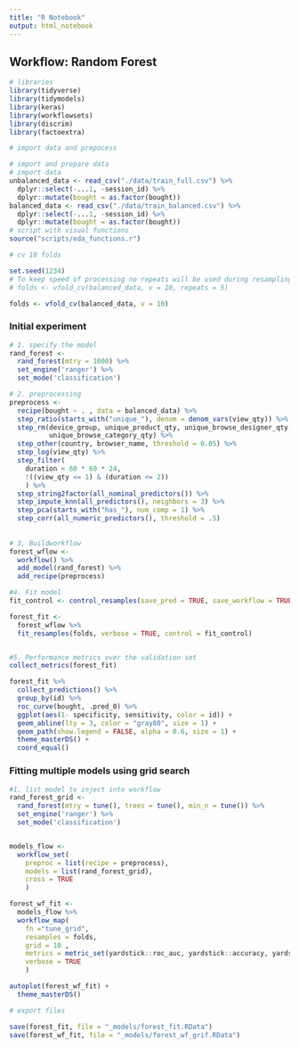```yaml
---
title: "R Notebook"
output: html_notebook
---
```


## Workflow: Random Forest

```r
# libraries
library(tidyverse)
library(tidymodels)
library(keras)
library(workflowsets)
library(discrim)
library(factoextra)

```

```r
# import data and prepocess

# import and prepare data
# import data
unbalanced_data <- read_csv("./data/train_full.csv") %>% 
  dplyr::select(-...1, -session_id) %>% 
  dplyr::mutate(bought = as.factor(bought))
balanced_data <- read_csv("./data/train_balanced.csv") %>% 
  dplyr::select(-...1, -session_id) %>% 
  dplyr::mutate(bought = as.factor(bought))
# script with visual functions
source("scripts/eda_functions.r")


```

```r

# cv 10 folds

set.seed(1234)
# To keep speed of processing no repeats will be used during resampling
# folds <- vfold_cv(balanced_data, v = 10, repeats = 5)

folds <- vfold_cv(balanced_data, v = 10)

```


### Initial experiment

```r

# 1. specify the model
rand_forest <-
  rand_forest(mtry = 1000) %>%
  set_engine('ranger') %>%
  set_mode('classification')

# 2. preprocessing 
preprocess <- 
  recipe(bought ~ . , data = balanced_data) %>%
  step_ratio(starts_with("unique_"), denom = denom_vars(view_qty)) %>% 
  step_rm(device_group, unique_product_qty, unique_browse_designer_qty, 
          unique_browse_category_qty) %>% 
  step_other(country, browser_name, threshold = 0.05) %>% 
  step_log(view_qty) %>%
  step_filter(
    duration < 60 * 60 * 24,
    !((view_qty <= 1) & (duration <= 2))
    ) %>%
  step_string2factor(all_nominal_predictors()) %>% 
  step_impute_knn(all_predictors(), neighbors = 3) %>%
  step_pca(starts_with("has_"), num_comp = 1) %>% 
  step_corr(all_numeric_predictors(), threshold = .5) 
  
  
# 3, Buildworkflow
forest_wflow <- 
  workflow() %>% 
  add_model(rand_forest) %>% 
  add_recipe(preprocess)

#4. Fit model
fit_control <- control_resamples(save_pred = TRUE, save_workflow = TRUE)

forest_fit <- 
  forest_wflow %>% 
  fit_resamples(folds, verbose = TRUE, control = fit_control)


#5. Performance metrics over the validation set
collect_metrics(forest_fit)


```

```r

forest_fit %>% 
  collect_predictions() %>% 
  group_by(id) %>% 
  roc_curve(bought, .pred_0) %>% 
  ggplot(aes(1- specificity, sensitivity, color = id)) +
  geom_abline(lty = 3, color = "gray80", size = 1) +
  geom_path(show.legend = FALSE, alpha = 0.6, size = 1) +
  theme_masterDS() +
  coord_equal()

```

### Fitting multiple models using grid search

```r

#1. list model to inject into workflow
rand_forest_grid <-
  rand_forest(mtry = tune(), trees = tune(), min_n = tune()) %>%
  set_engine('ranger') %>%
  set_mode('classification')


models_flow <- 
  workflow_set(
    preproc = list(recipe = preprocess),
    models = list(rand_forest_grid),
    cross = TRUE 
    )

forest_wf_fit <- 
  models_flow %>%
  workflow_map(
    fn ="tune_grid",
    resamples = folds,
    grid = 10 ,
    metrics = metric_set(yardstick::roc_auc, yardstick::accuracy, yardstick::sens),
    verbose = TRUE
    ) 

```

```r

autoplot(forest_wf_fit) +
  theme_masterDS()

```



```r
# export files

save(forest_fit, file = "_models/forest_fit.RData")
save(forest_wf_fit, file = "_models/forest_wf_grif.RData")

```
